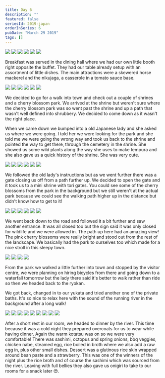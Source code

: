 ```yaml
---
title: Day 6
description: ""
featured: false
seriesId: 2019-japan
orderInSeries: 6
pubDate: "March 29 2019"
tags: []
---
```



<Grid columns={3}>
  <Img
    src="/src/content/travel/2019-japan/assets/b01a741b-102d-4f69-832f-d6488d273bf9-fe8fa0c16f7da593689940112657c98451c9fa6e.jpg"
    colSpan={2}
    rowSpan={2}
  />
  <Img src="/src/content/travel/2019-japan/assets/dc0d886b-221b-4fac-b45f-21116cd269bb-fe8fa0c16f7da593689940112657c98451c9fa6e.jpg" />
  <Img src="/src/content/travel/2019-japan/assets/dd6f209e-dbd3-45b8-b4c4-f8b104702f82-8a77fc922e59f50b426bf3d70ca6df820c3fd640.jpg" />
  <Img src="/src/content/travel/2019-japan/assets/9e2b2fdb-089b-4698-ae5a-6364637158e0-8a77fc922e59f50b426bf3d70ca6df820c3fd640.jpg" />
  <Img src="/src/content/travel/2019-japan/assets/f3e059c6-2b24-43c2-8251-d4bc8cfaf52d-dbdfb47905ba88c13aaf7470287b4f306ec645b7.jpg" />
  <Img src="/src/content/travel/2019-japan/assets/404afd26-7e45-4ee2-852d-8a56adc4cc20-dbdfb47905ba88c13aaf7470287b4f306ec645b7.jpg" />
</Grid>

Breakfast was served in the dining hall where we had our own little booth right opposite the buffet. They had our table already setup with an assortment of little dishes. The main attractions were a skewered horse mackerel and the nikujaga, a casserole in a tomato sauce base.

<Grid columns={3}>
  <Img
    src="/src/content/travel/2019-japan/assets/203510a9-1f1e-4556-b8ee-98c7ab8cc073-1505f34cb0c62a1a8ebd7590a926de5ea55aeccb.jpg"
    colSpan={2}
    rowSpan={2}
  />
  <Img src="/src/content/travel/2019-japan/assets/76ccf2c7-1d46-4b9c-b3b2-c4cbd14ea366-1505f34cb0c62a1a8ebd7590a926de5ea55aeccb.jpg" />
  <Img src="/src/content/travel/2019-japan/assets/a6a15d22-663e-4f83-9407-8a37a17081b1-24a8cc6d661d8237e50eedf5b0c951cbb7d45293.jpg" />
  <Img src="/src/content/travel/2019-japan/assets/fca54e9b-5ea5-4fa4-964e-b1f19b84e0fb-f6937d337c1fac20d109f27cd4703dd9bc85d32b.jpg" />
  <Img src="/src/content/travel/2019-japan/assets/bd3379fb-028e-44f8-9336-99a9584794ca-f6937d337c1fac20d109f27cd4703dd9bc85d32b.jpg" />
  <Img src="/src/content/travel/2019-japan/assets/e67cfb06-edee-488e-95e1-757a4a5b72d5-8cc3edb179bfe76e58a5f867b39d343cdbcd842a.jpg" />
</Grid>

We decided to go for a walk into town and check out a couple of shrines and a cherry blossom park. We arrived at the shrine but weren't sure where the cherry blossom park was so went past the shrine and up a path that wasn't well defined into shrubbery. We decided to come down as it wasn't the right place.

When we came down we bumped into a old Japanese lady and she asked us where we were going. I told her we were looking for the park and she told me we were going the wrong way and took us back to the shrine and pointed the way to get there, through the cemetery in the shrine. She showed us some wild plants along the way she uses to make tempura and she also gave us a quick history of the shrine. She was very cute.

<Grid columns={3}>
  <Img
    src="/src/content/travel/2019-japan/assets/ccebfcbd-5682-4976-b4f6-2fdb6cdecaaa-cd406fd9fe7cac7b43bcc8fa6f109f618ef94b4c.jpg"
    colSpan={2}
    rowSpan={2}
  />
  <Img src="/src/content/travel/2019-japan/assets/a99b9ae7-6227-4c0c-9752-d4775fbfff5d-435ea83cf66ae9f70427bc1273262893e6110baf.jpg" />
  <Img src="/src/content/travel/2019-japan/assets/c2f8be07-2fba-40e9-8358-496d06e85574-09e5a86792412b55327d777233a6fd29d194549c.jpg" />
  <Img src="/src/content/travel/2019-japan/assets/7523fd07-fefa-4061-bb8f-e7907ddf1f43-beb935d746f0b24c45aced1093d4a6018ec527e3.jpg" />
  <Img src="/src/content/travel/2019-japan/assets/5dbd5d06-a5f1-4555-9474-281a5551afb6-beb935d746f0b24c45aced1093d4a6018ec527e3.jpg" />
  <Img src="/src/content/travel/2019-japan/assets/c6af192c-d7e7-43e6-a25e-ad7559c26879-cd406fd9fe7cac7b43bcc8fa6f109f618ef94b4c.jpg" />
</Grid>

We followed the old lady's instructions but as we went further there was a gate closing us off from a path further up. We decided to open the gate and it took us to a mini shrine with tori gates. You could see some of the cherry blossoms from the park in the background but we still weren't at the actual park because we could see the walking path higher up in the distance but didn't know how to get to it!

<Grid columns={3}>
  <Img
    src="/src/content/travel/2019-japan/assets/8e943960-db47-457a-a554-1f8d1e5e4828-55326868f61ae3998c117b38bcd522169969923b.jpg"
    colSpan={2}
    rowSpan={2}
  />
  <Img src="/src/content/travel/2019-japan/assets/3d1cc93a-7271-42c8-b438-06f1dfd2a76b-c9f76c3b94785efa82c7cd81540a133dae931c33.jpg" />
  <Img src="/src/content/travel/2019-japan/assets/863b7e92-e02d-401f-8dc3-04cce6bc01d0-5fd98b8824df6f6eb0f7c72b62105670d5a2ea8a.jpg" />
  <Img src="/src/content/travel/2019-japan/assets/d7155f70-edcc-43ca-b7c4-3d4723228c78-eccd337cadb297b74e9ef8ead88af86d4c4385c2.jpg" />
  <Img src="/src/content/travel/2019-japan/assets/11629817-e0d8-4851-bb7b-60cdb6d82ae2-e39955e121895e57584cf8006fc2b042688bd67e.jpg" />
  <Img src="/src/content/travel/2019-japan/assets/5d9b6415-3d2a-45f1-8435-abd71acb4720-e39955e121895e57584cf8006fc2b042688bd67e.jpg" />
</Grid>

We went back down to the road and followed it a bit further and saw another entrance. It was all closed too but the sign said it was only closed for wildlife and we were allowed in. The path up here had an amazing view! The pink cherry blossoms were really bright and stood out from the rest of the landscape. We basically had the park to ourselves too which made for a nice stroll in this sleepy town.

<Grid columns={2}>
  <Img src="/src/content/travel/2019-japan/assets/5f5dfeb6-50d0-4fcd-9474-a24332ffa3af-27e2e781936b1b88f050fb786f03c102860dbe6f.jpg" />
  <Img src="/src/content/travel/2019-japan/assets/7c2788eb-2055-4c71-84fe-300b21daa06a-dc56bcd80e190571b6d4f9dd69438462f2815889.jpg" />
  <Img src="/src/content/travel/2019-japan/assets/98d0fb24-dc4b-401c-971a-14ed89bfea4e-8ab70d4fbc6e9acd656eab28836b116f3b86c55c.jpg" />
  <Img src="/src/content/travel/2019-japan/assets/6ee76f74-e2b6-4a64-b718-57c34c37d0ad-8ab70d4fbc6e9acd656eab28836b116f3b86c55c.jpg" />
</Grid>

From the park we walked a little further into town and stopped by the visitor centre, we were planning on hiring bicycles from there and going down to a waterfall tomorrow but the lady there said it's better to walk rather than ride so then we headed back to the ryokan.

We got back, changed in to our yukata and tried another one of the private baths. It's so nice to relax here with the sound of the running river in the background after a long walk!

<Grid columns={4}>
  <Img
    src="/src/content/travel/2019-japan/assets/59b76b71-4e30-4c05-bd12-d57b76a38f62-1af0bc537411dbb3a80637cfe7c0fb4a4b59f2e7.jpg"
    colSpan={2}
    rowSpan={2}
  />
  <Img src="/src/content/travel/2019-japan/assets/f4990c7b-12fe-4ca0-82d4-b2496363012b-661567eca99310ec445d5158ad904fad0501d965.jpg" />
  <Img src="/src/content/travel/2019-japan/assets/f611608d-1450-4467-bd2c-808fe90212d1-1af0bc537411dbb3a80637cfe7c0fb4a4b59f2e7.jpg" />
  <Img src="/src/content/travel/2019-japan/assets/ede5b485-8939-4045-8e7a-d52d0eebd07c-3e1acdf7201042a0f2b21c25649cac39a7a54136.jpg" />
  <Img src="/src/content/travel/2019-japan/assets/89962627-a146-4e79-a79c-2396db2be9a8-3e1acdf7201042a0f2b21c25649cac39a7a54136.jpg" />
  <Img src="/src/content/travel/2019-japan/assets/a67cf596-2a65-462e-8d49-6b8702c59072-128e013af605feeb40bc7d53327b8d458f16965b.jpg" />
  <Img src="/src/content/travel/2019-japan/assets/7ef18678-2eee-4abc-acb7-80e792c71bef-128e013af605feeb40bc7d53327b8d458f16965b.jpg" />
  <Img src="/src/content/travel/2019-japan/assets/a82f5e69-9221-4ab0-8a35-56d02f12d6c6-b07b14743feca0773c7ecd43d3896b70c08ae990.jpg" />
  <Img src="/src/content/travel/2019-japan/assets/3c920264-ab18-45b6-8980-c5a5934a35a9-b07b14743feca0773c7ecd43d3896b70c08ae990.jpg" />
</Grid>

After a short rest in our room, we headed to dinner by the river. This time because it was a cold night they prepared overcoats for us to wear while having dinner. Again the warm kotatsu was on so we were very comfortable! There was sashimi, octopus and spring onions, bbq veggies, chicken nabe, steamed egg, rice boiled in broth where we also add a raw egg in, plus other small dishes. Dessert was a glutinous rice skin wrapped around bean paste and a strawberry. This was one of the winners of the night plus the rice broth and of course the sashimi which was sourced from the river. Leaving with full bellies they also gave us onigiri to take to our rooms for a snack later 😍.

